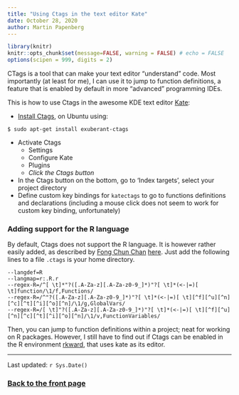 ```yaml
---
title: "Using Ctags in the text editor Kate"
date: October 28, 2020
author: Martin Papenberg
---
```


```r

library(knitr)
knitr::opts_chunk$set(message=FALSE, warning = FALSE) # echo = FALSE
options(scipen = 999, digits = 2)

```

CTags is a tool that can make your text editor "understand" code. Most 
importantly (at least for me), I can use it to jump to function definitions, a 
feature that is enabled by default in more "advanced" programming IDEs. 

This is how to use Ctags in the awesome KDE text editor 
[Kate](https://kate-editor.org/): 

- [Install Ctags](https://askubuntu.com/questions/383762/how-to-configure-ctags-in-kate?newreg=8d72ea3598cf4f44b023303500500bed), 
on Ubuntu using:

```
$ sudo apt-get install exuberant-ctags 
```

- Activate Ctags
  * Settings 
  * Configure Kate
  * Plugins 
  * *Click the Ctags button*

- In the Ctags button on the bottom, go to 'Index targets', select your project directory
- Define custom key bindings for `katectags` to go to functions definitions and declarations
(including a mouse click does not seem to work for custom key binding, unfortunately)

### Adding support for the R language

By default, Ctags does not support the R language. It is however rather easily 
added, as described by [Fong Chun Chan](https://tinyheero.github.io/about/) 
[here](https://tinyheero.github.io/2017/05/13/r-vim-ctags.html).
Just add the following lines to a file `.ctags` is your home directory. 

```
--langdef=R
--langmap=r:.R.r
--regex-R=/^[ \t]*"?([.A-Za-z][.A-Za-z0-9_]*)"?[ \t]*(<-|=)[ \t]function/\1/f,Functions/
--regex-R=/^"?([.A-Za-z][.A-Za-z0-9_]*)"?[ \t]*(<-|=)[ \t][^f][^u][^n][^c][^t][^i][^o][^n]/\1/g,GlobalVars/
--regex-R=/[ \t]"?([.A-Za-z][.A-Za-z0-9_]*)"?[ \t]*(<-|=)[ \t][^f][^u][^n][^c][^t][^i][^o][^n]/\1/v,FunctionVariables/
```

Then, you can jump to function definitions within a project; neat for working on 
R packages. However, I still have to find out if Ctags can be enabled in the R 
environment [rkward](https://rkward.kde.org), that uses kate as its editor.

---

Last updated: `r Sys.Date()`

### <a href="index.html">Back to the front page</a>

&nbsp;
